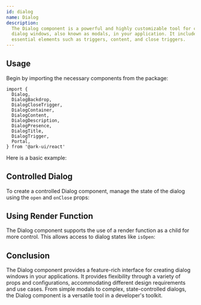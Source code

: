 ```yaml
---
id: dialog
name: Dialog
description:
  The Dialog component is a powerful and highly customizable tool for creating
  dialog windows, also known as modals, in your application. It includes
  essential elements such as triggers, content, and close triggers.
---
```


## Usage

Begin by importing the necessary components from the package:

```tsx
import {
  Dialog,
  DialogBackdrop,
  DialogCloseTrigger,
  DialogContainer,
  DialogContent,
  DialogDescription,
  DialogPresence,
  DialogTitle,
  DialogTrigger,
  Portal,
} from '@ark-ui/react'
```

Here is a basic example:

<Story name="Basic" />

## Controlled Dialog

To create a controlled Dialog component, manage the state of the dialog using
the `open` and `onClose` props:

<Story name="Controlled" />

## Using Render Function

The Dialog component supports the use of a render function as a child for more
control. This allows access to dialog states like `isOpen`:

<Story name="RenderFn" />

## Conclusion

The Dialog component provides a feature-rich interface for creating dialog
windows in your applications. It provides flexibility through a variety of props
and configurations, accommodating different design requirements and use cases.
From simple modals to complex, state-controlled dialogs, the Dialog component is
a versatile tool in a developer's toolkit.
